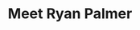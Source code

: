 ---
slug: pei-devs/elders
title: Meet Ryan Palmer
description: Original Member of the group. Ryan taught the group early about tinkering with gadgets and Continuous Integration. Ryan was always a positive influence on the group until an employment opportunity took his talents to Toronto.
firstName: Ryan
lastName: Palmer
photo: /images/profiles/ryan-palmer.png
pubDate: 01/16/2023
peiDevsElder: inactive
---